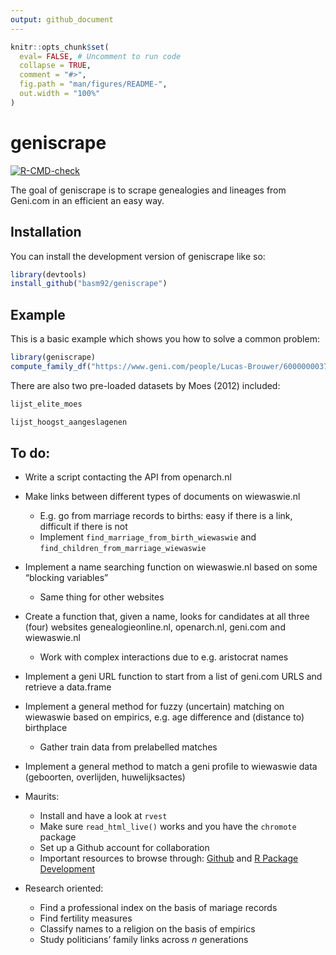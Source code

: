 ```yaml
---
output: github_document
---
```


<!-- README.md is generated from README.Rmd. Please edit that file -->

```r
knitr::opts_chunk$set(
  eval= FALSE, # Uncomment to run code
  collapse = TRUE,
  comment = "#>",
  fig.path = "man/figures/README-",
  out.width = "100%"
)
```

# geniscrape

<!-- badges: start -->
[![R-CMD-check](https://github.com/basm92/geniscrape/actions/workflows/R-CMD-check.yaml/badge.svg)](https://github.com/basm92/geniscrape/actions/workflows/R-CMD-check.yaml)
<!-- badges: end -->

The goal of geniscrape is to scrape genealogies and lineages from Geni.com in an efficient an easy way. 

## Installation

You can install the development version of geniscrape like so:

``` r
library(devtools)
install_github("basm92/geniscrape")
```

## Example

This is a basic example which shows you how to solve a common problem:

```r
library(geniscrape)
compute_family_df("https://www.geni.com/people/Lucas-Brouwer/6000000037332972722")
```

There are also two pre-loaded datasets by Moes (2012) included: 

```r
lijst_elite_moes

lijst_hoogst_aangeslagenen
```

## To do:

- Write a script contacting the API from openarch.nl
- Make links between different types of documents on wiewaswie.nl
  - E.g. go from marriage records to births: easy if there is a link, difficult if there is not
  - Implement `find_marriage_from_birth_wiewaswie` and `find_children_from_marriage_wiewaswie`
- Implement a name searching function on wiewaswie.nl based on some "blocking variables"
  - Same thing for other websites
- Create a function that, given a name, looks for candidates at all three (four) websites genealogieonline.nl, openarch.nl, geni.com and wiewaswie.nl
  - Work with complex interactions due to e.g. aristocrat names
- Implement a geni URL function to start from a list of geni.com URLS and retrieve a data.frame
- Implement a general method for fuzzy (uncertain) matching on wiewaswie based on empirics, e.g. age difference and (distance to) birthplace
  - Gather train data from prelabelled matches
- Implement a general method to match a geni profile to wiewaswie data (geboorten, overlijden, huwelijksactes)

- Maurits:
  - Install and have a look at `rvest`
  - Make sure `read_html_live()` works and you have the `chromote` package
  - Set up a Github account for collaboration
  - Important resources to browse through: [Github](https://floswald.github.io/ScPoProgramming/05-git.html#/title-slide) and [R Package Development](https://floswald.github.io/ScPoProgramming/05-git.html#/title-slide)
  
- Research oriented: 
  - Find a professional index on the basis of mariage records
  - Find fertility measures
  - Classify names to a religion on the basis of empirics
  - Study politicians' family links across $n$ generations
  
  

